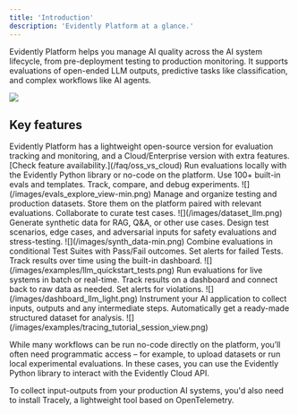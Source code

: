 ```yaml
---
title: 'Introduction'
description: 'Evidently Platform at a glance.'
---
```


Evidently Platform helps you manage AI quality across the AI system lifecycle, from pre-deployment testing to production monitoring. It supports evaluations of open-ended LLM outputs, predictive tasks like classification, and complex workflows like AI agents.

![](/images/dashboard_llm_tabs.gif)

## Key features

<Info>
  Evidently Platform has a lightweight open-source version for evaluation tracking and monitoring, and a Cloud/Enterprise version with extra features. [Check feature availability.](/faq/oss_vs_cloud)
</Info>

<Tabs>
  <Tab title="Evaluations">
    Run evaluations locally with the Evidently Python library or no-code on the platform. Use 100+ built-in evals and templates. Track, compare, and debug experiments.
    ![](/images/evals_explore_view-min.png)
  </Tab>

  <Tab title="Datasets">
    Manage and organize testing and production datasets. Store them on the platform paired with relevant evaluations. Collaborate to curate test cases.
    ![](/images/dataset_llm.png)
  </Tab>

  <Tab title="Synthetic data">
    Generate synthetic data for RAG, Q&A, or other use cases. Design test scenarios, edge cases, and adversarial inputs for safety evaluations and stress-testing.
    ![](/images/synth_data-min.png)
  </Tab>

  <Tab title="Regression testing">
     Combine evaluations in conditional Test Suites with Pass/Fail outcomes. Set alerts for failed Tests. Track results over time using the built-in dashboard. 
    ![](/images/examples/llm_quickstart_tests.png)
  </Tab>

  <Tab title="Monitoring">
    Run evaluations for live systems in batch or real-time. Track results on a dashboard and connect back to raw data as needed. Set alerts for violations.
    ![](/images/dashboard_llm_light.png)
  </Tab>

  <Tab title="Tracing">
    Instrument your AI application to collect inputs, outputs and any intermediate steps. Automatically get a ready-made structured dataset for analysis.
    ![](/images/examples/tracing_tutorial_session_view.png)
  </Tab>
</Tabs>

While many workflows can be run no-code directly on the platform, you’ll often need programmatic access – for example, to upload datasets or run local experimental evaluations. In these cases, you can use the Evidently Python library to interact with the Evidently Cloud API.

To collect input-outputs from your production AI systems, you'd also need to install Tracely, a lightweight tool based on OpenTelemetry.
